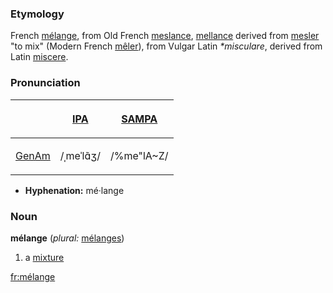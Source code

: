 ===Etymology===
French [[mélange]], from Old French [[meslance]], [[mellance]] derived from [[mesler]] "to mix" (Modern French [[mêler]]), from Vulgar Latin ''*misculare'', derived from Latin [[miscere]].

===Pronunciation===
{| border=1 cellpadding=5
! !! [[w:International Phonetic Alphabet|IPA]] !! [[w:SAMPA|SAMPA]]
|-
! [[GenAm]]
| /ˌmeˈlɑ̃ʒ/ || /%me"lA~Z/
|}

*'''Hyphenation:''' mé·lange

===Noun===
'''mélange''' (''plural:'' [[mélanges]])
# a [[mixture]]

[[fr:mélange]]